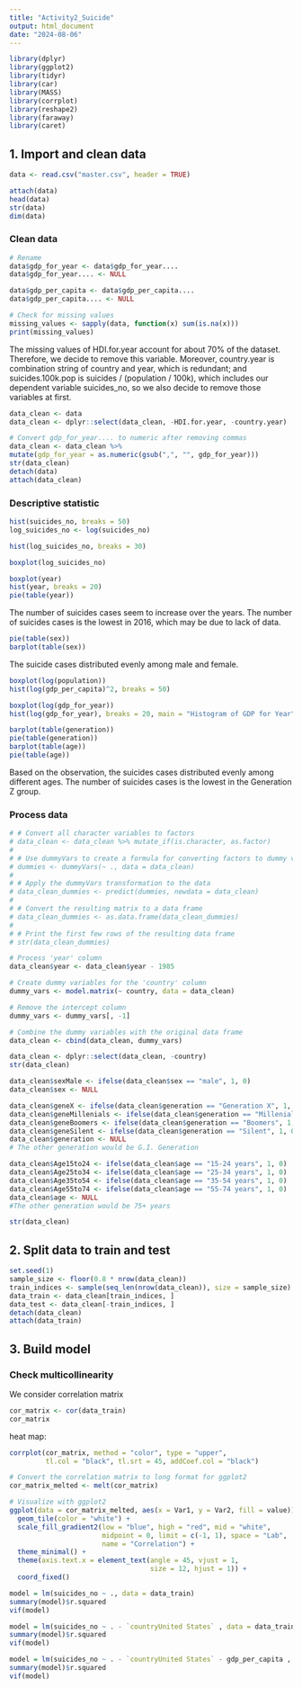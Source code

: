 ```yaml
---
title: "Activity2_Suicide"
output: html_document
date: "2024-08-06"
---
```


```r
library(dplyr)
library(ggplot2)
library(tidyr)
library(car)
library(MASS)
library(corrplot)
library(reshape2)
library(faraway)
library(caret)
```

## 1. Import and clean data

```r
data <- read.csv("master.csv", header = TRUE)

attach(data)
head(data)
str(data)
dim(data)
```
### Clean data

```r
# Rename
data$gdp_for_year <- data$gdp_for_year....
data$gdp_for_year.... <- NULL

data$gdp_per_capita <- data$gdp_per_capita....
data$gdp_per_capita.... <- NULL
```

```r
# Check for missing values
missing_values <- sapply(data, function(x) sum(is.na(x)))
print(missing_values)
```
The missing values of HDI.for.year account for about 70% of the dataset. Therefore, we decide to remove this variable. Moreover, country.year is combination string of country and year, which is redundant; and suicides.100k.pop is suicides / (population / 100k), which includes our dependent variable suicides_no, so we also decide to remove those variables at first.

```r
data_clean <- data
data_clean <- dplyr::select(data_clean, -HDI.for.year, -country.year)
```

```r
# Convert gdp_for_year.... to numeric after removing commas
data_clean <- data_clean %>%
mutate(gdp_for_year = as.numeric(gsub(",", "", gdp_for_year)))
str(data_clean)
detach(data)
attach(data_clean)
```

### Descriptive statistic

```r
hist(suicides_no, breaks = 50)
log_suicides_no <- log(suicides_no)

hist(log_suicides_no, breaks = 30)

boxplot(log_suicides_no)
```
```r
boxplot(year)
hist(year, breaks = 20)
pie(table(year))
```
The number of suicides cases seem to increase over the years. The number of suicides cases is the lowest in 2016, which may be due to lack of data.

```r
pie(table(sex))
barplot(table(sex))
```
The suicide cases distributed evenly among male and female.


```r
boxplot(log(population))
hist(log(gdp_per_capita)^2, breaks = 50)

boxplot(log(gdp_for_year))
hist(log(gdp_for_year), breaks = 20, main = "Histogram of GDP for Year", xlab = "GDP for Year")

```


```r
barplot(table(generation))
pie(table(generation))
barplot(table(age))
pie(table(age))
```
Based on the observation, the suicides cases distributed evenly among different ages. The number of suicides cases is the lowest in the Generation Z group.


### Process data
```r
# # Convert all character variables to factors
# data_clean <- data_clean %>% mutate_if(is.character, as.factor)
# 
# # Use dummyVars to create a formula for converting factors to dummy variables
# dummies <- dummyVars(~ ., data = data_clean)
# 
# # Apply the dummyVars transformation to the data
# data_clean_dummies <- predict(dummies, newdata = data_clean)
# 
# # Convert the resulting matrix to a data frame
# data_clean_dummies <- as.data.frame(data_clean_dummies)
# 
# # Print the first few rows of the resulting data frame
# str(data_clean_dummies)
```

```r
# Process 'year' column
data_clean$year <- data_clean$year - 1985
```


```r
# Create dummy variables for the 'country' column
dummy_vars <- model.matrix(~ country, data = data_clean)

# Remove the intercept column
dummy_vars <- dummy_vars[, -1]

# Combine the dummy variables with the original data frame
data_clean <- cbind(data_clean, dummy_vars)

data_clean <- dplyr::select(data_clean, -country)
str(data_clean)
```

```r
data_clean$sexMale <- ifelse(data_clean$sex == "male", 1, 0)
data_clean$sex <- NULL
```

```r
data_clean$geneX <- ifelse(data_clean$generation == "Generation X", 1, 0)
data_clean$geneMillenials <- ifelse(data_clean$generation == "Millenials", 1, 0)
data_clean$geneBoomers <- ifelse(data_clean$generation == "Boomers", 1, 0)
data_clean$geneSilent <- ifelse(data_clean$generation == "Silent", 1, 0)
data_clean$generation <- NULL
# The other generation would be G.I. Generation
```

```r
data_clean$Age15to24 <- ifelse(data_clean$age == "15-24 years", 1, 0)
data_clean$Age25to34 <- ifelse(data_clean$age == "25-34 years", 1, 0)
data_clean$Age35to54 <- ifelse(data_clean$age == "35-54 years", 1, 0)
data_clean$Age55to74 <- ifelse(data_clean$age == "55-74 years", 1, 0)
data_clean$age <- NULL
#The other generation would be 75+ years
```


```r
str(data_clean)
```



## 2. Split data to train and test
```r
set.seed(1)
sample_size <- floor(0.8 * nrow(data_clean))
train_indices <- sample(seq_len(nrow(data_clean)), size = sample_size)
data_train <- data_clean[train_indices, ]
data_test <- data_clean[-train_indices, ]
detach(data_clean)
attach(data_train)
```

## 3. Build model

### Check multicollinearity

We consider correlation matrix
```r
cor_matrix <- cor(data_train)
cor_matrix
```
heat map:
```r
corrplot(cor_matrix, method = "color", type = "upper", 
         tl.col = "black", tl.srt = 45, addCoef.col = "black")

# Convert the correlation matrix to long format for ggplot2
cor_matrix_melted <- melt(cor_matrix)

# Visualize with ggplot2
ggplot(data = cor_matrix_melted, aes(x = Var1, y = Var2, fill = value)) +
  geom_tile(color = "white") +
  scale_fill_gradient2(low = "blue", high = "red", mid = "white", 
                       midpoint = 0, limit = c(-1, 1), space = "Lab", 
                       name = "Correlation") +
  theme_minimal() + 
  theme(axis.text.x = element_text(angle = 45, vjust = 1, 
                                   size = 12, hjust = 1)) +
  coord_fixed()
```

```r
model = lm(suicides_no ~ ., data = data_train)
summary(model)$r.squared
vif(model)
```

```r
model = lm(suicides_no ~ . - `countryUnited States` , data = data_train)
summary(model)$r.squared
vif(model)
```
```r
model = lm(suicides_no ~ . - `countryUnited States` - gdp_per_capita , data = data_train)
summary(model)$r.squared
vif(model)
```
